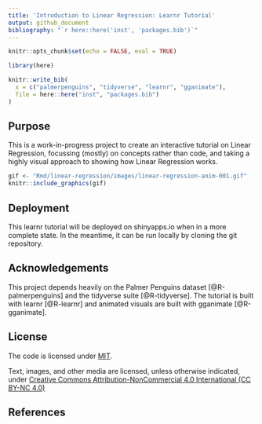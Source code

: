 ```yaml
---
title: 'Introduction to Linear Regression: Learnr Tutorial'
output: github_document
bibliography: "`r here::here('inst', 'packages.bib')`"
---
```


<!-- badges: start -->
<!-- badges: end -->

```r
knitr::opts_chunk$set(echo = FALSE, eval = TRUE)
```

```r
library(here)
```

```r
knitr::write_bib(
  x = c("palmerpenguins", "tidyverse", "learnr", "gganimate"), 
  file = here::here("inst", "packages.bib")
)
```

## Purpose

This is a work-in-progress project to create an interactive tutorial on Linear
Regression, focussing (mostly) on concepts rather than code, and taking a highly
visual approach to showing how Linear Regression works.

```r
gif <- "Rmd/linear-regression/images/linear-regression-anim-001.gif"
knitr::include_graphics(gif)
```

## Deployment

This learnr tutorial will be deployed on shinyapps.io when in a more complete
state. In the meantime, it can be run locally by cloning the git repository.

## Acknowledgements

This project depends heavily on the Palmer Penguins dataset [@R-palmerpenguins]
and the tidyverse suite [@R-tidyverse]. The tutorial is built with learnr 
[@R-learnr] and animated visuals are built with gganimate [@R-gganimate].

## License

The code is licensed under [MIT](https://github.com/tfzrch/learnr-linear-regression/blob/main/LICENSE).

Text, images, and other media are licensed, unless otherwise indicated, 
under [Creative Commons Attribution-NonCommercial 4.0 International (CC BY-NC 4.0)](https://creativecommons.org/licenses/by-nc/4.0/)

## References

